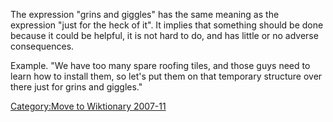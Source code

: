 {{TWCleanup}}
The expression "grins and giggles" has the same meaning as the expression "just for the heck of it".
It implies that something should be done because it could be helpful, it is not hard to do, and has little or no adverse consequences.

Example.  "We have too many spare roofing tiles, and those guys need to learn how to install them, so let's put them on that temporary structure over there just for grins and giggles."

[[Category:Move to Wiktionary 2007-11]]